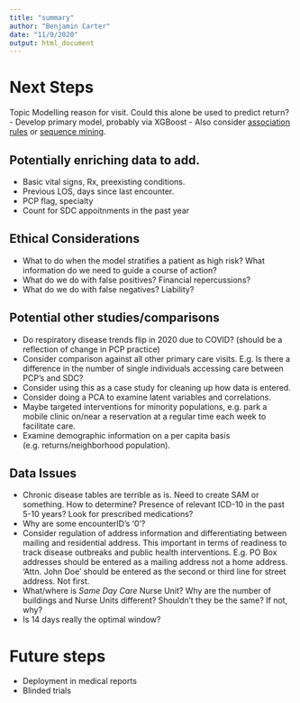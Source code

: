 ---
title: "summary"
author: "Benjamin Carter"
date: "11/9/2020"
output: html_document
---

# Next Steps
Topic Modelling reason for visit. Could this alone be used to predict return?
- Develop primary model, probably via XGBoost
- Also consider [association rules](https://towardsdatascience.com/association-rule-mining-in-r-ddf2d044ae50) or [sequence mining](https://www.r-bloggers.com/2020/10/sequence-mining-my-browsing-history-with-arulessequences/?__twitter_impression=true "This is just a link to a walkthrough").


## Potentially enriching data to add.
- Basic vital signs, Rx, preexisting conditions.
- Previous LOS, days since last encounter.
- PCP flag, specialty
- Count for SDC appoitnments in the past year

## Ethical Considerations
- What to do when the model stratifies a patient as high risk? What information do we need to guide a course of action?
- What do we do with false positives? Financial repercussions?
- What do we do with false negatives? Liability?

## Potential other studies/comparisons
- Do respiratory disease trends flip in 2020 due to COVID? (should be a reflection of change in PCP practice)
- Consider comparison against all other primary care visits. E.g. Is there a difference in the number of single individuals accessing care between PCP's and SDC?
- Consider using this as a case study for cleaning up how data is entered.
- Consider doing a PCA to examine latent variables and correlations.
- Maybe targeted interventions for minority populations, e.g. park a mobile clinic on/near a reservation at a regular time each week to facilitate care.
- Examine demographic information on a per capita basis (e.g. returns/neighborhood population).

## Data Issues
- Chronic disease tables are terrible as is. Need to create SAM or something. How to determine? Presence of relevant ICD-10 in the past 5-10 years? Look for prescribed medications?
- Why are some encounterID's '0'?
- Consider regulation of address information and differentiating between mailing and residential address. This important in terms of readiness to track disease outbreaks and public health interventions. E.g. PO Box addresses should be entered as a mailing address not a home address. 'Attn. John Doe' should be entered as the second or third line for street address. Not first.
- What/where is *Same Day Care* Nurse Unit? Why are the number of buildings and Nurse Units different? Shouldn't they be the same? If not, why?
- Is 14 days really the optimal window?

# Future steps
- Deployment in medical reports
- Blinded trials
